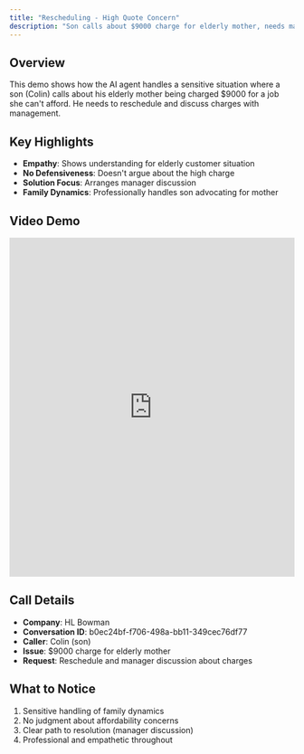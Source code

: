 ```yaml
---
title: "Rescheduling - High Quote Concern"
description: "Son calls about $9000 charge for elderly mother, needs manager discussion"
---
```


## Overview

This demo shows how the AI agent handles a sensitive situation where a son (Colin) calls about his elderly mother being charged $9000 for a job she can't afford. He needs to reschedule and discuss charges with management.

## Key Highlights

- **Empathy**: Shows understanding for elderly customer situation
- **No Defensiveness**: Doesn't argue about the high charge
- **Solution Focus**: Arranges manager discussion
- **Family Dynamics**: Professionally handles son advocating for mother

## Video Demo

<iframe
  src="https://share.descript.com/embed/wDP72L9RvwP"
  width="100%"
  height="600"
  frameBorder="0"
  allowFullScreen
  className="rounded-xl"
></iframe>

## Call Details

- **Company**: HL Bowman
- **Conversation ID**: b0ec24bf-f706-498a-bb11-349cec76df77
- **Caller**: Colin (son)
- **Issue**: $9000 charge for elderly mother
- **Request**: Reschedule and manager discussion about charges

## What to Notice

1. Sensitive handling of family dynamics
2. No judgment about affordability concerns
3. Clear path to resolution (manager discussion)
4. Professional and empathetic throughout